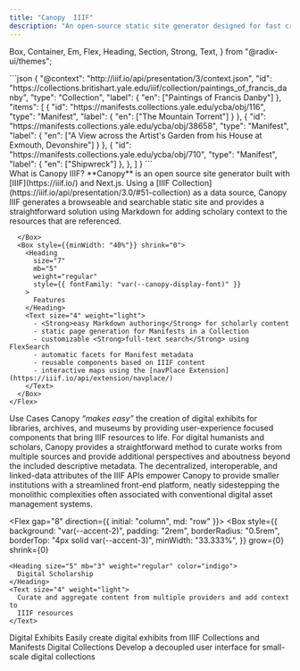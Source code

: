 ```yaml
---
title: "Canopy  IIIF"
description: "An open-source static site generator designed for fast creation, contextualization, and customization of a discovery-focused digital scholarship and collections website using IIIF APIs."
---
```


  Box,
  Container,
  Em,
  Flex,
  Heading,
  Section,
  Strong,
  Text,
} from "@radix-ui/themes";

<Introduction
  heading="Create a static site with a IIIF Collection"
  subHeading="An open-source static site generator designed for fast creation, contextualization, and customization of a discovery-focused digital scholarship and collections website using IIIF APIs."
/>
 
<Splash>
  ```json 
  {
    "@context": "http://iiif.io/api/presentation/3/context.json",
    "id": "https://collections.britishart.yale.edu/iiif/collection/paintings_of_francis_danby",
    "type": "Collection",
    "label": {
      "en": ["Paintings of Francis Danby"]
    },
    "items": [
      {
        "id": "https://manifests.collections.yale.edu/ycba/obj/116",
        "type": "Manifest",
        "label": {
          "en": ["The Mountain Torrent"]
        }
      },
      {
        "id": "https://manifests.collections.yale.edu/ycba/obj/38658",
        "type": "Manifest",
        "label": {
          "en": ["A View across the Artist's Garden from his House at Exmouth, Devonshire"]
        }
      },
      {
        "id": "https://manifests.collections.yale.edu/ycba/obj/710",
        "type": "Manifest",
        "label": {
          "en": ["Shipwreck"]
        },
      },
    ]
  }
```
</Splash>

<Section size="2">
  <Container size="3">
    <Flex gap="9" direction={{ initial: "column", sm: "row"} }>
      <Box style={{minWidth: "40%"}}>
        <Heading size="7" mb="5" weight="regular" style={{ fontFamily: "var(--canopy-display-font)" }}>
          What is Canopy IIIF?
        </Heading>
        <Text size="4" weight="light">
          **Canopy** is an open source site generator built with
          [IIIF](https://iiif.io/) and Next.js. Using a [IIIF
          Collection](https://iiif.io/api/presentation/3.0/#51-collection) as a data
          source, Canopy IIIF generates a browseable and searchable static site and
          provides a straightforward solution using Markdown for adding scholary context
          to the resources that are referenced.
        </Text>

      </Box>
      <Box style={{minWidth: "40%"}} shrink="0">
        <Heading
          size="7"
          mb="5"
          weight="regular"
          style={{ fontFamily: "var(--canopy-display-font)" }}
        >
          Features
        </Heading>
        <Text size="4" weight="light">
          - <Strong>easy Markdown authoring</Strong> for scholarly content
          - static page generation for Manifests in a Collection
          - customizable <Strong>full-text search</Strong> using FlexSearch
          - automatic facets for Manifest metadata
          - reusable components based on IIIF content
          - interactive maps using the [navPlace Extension](https://iiif.io/api/extension/navplace/)
        </Text>
      </Box>
    </Flex>

  </Container>
</Section>

<Section size="3"> 
  <Container size="3">
    <Heading size="7" mb="5" weight="regular" style={{ fontFamily: "var(--canopy-display-font)" }}>
      Use Cases
    </Heading>
    <Text size="4" weight="light">
      Canopy <Em>“makes easy”</Em> the creation of digital exhibits for libraries, archives, and museums by providing user-experience focused components that bring IIIF resources to life. For digital humanists and scholars, Canopy provides a straightforward method to curate works from multiple sources and provide additional perspectives and aboutness beyond the included descriptive metadata. The decentralized, interoperable, and linked-data attributes of the IIIF APIs empower Canopy to provide smaller institutions with a streamlined front-end platform, neatly sidestepping the monolithic complexities often associated with conventional digital asset management systems.
    </Text>

  </Container>
</Section>

<Flex gap="8" direction={{ initial: "column", md: "row" }}>
  <Box
    style={{
      background: "var(--accent-2)",
      padding: "2rem",
      borderRadius: "0.5rem",
      borderTop: "4px solid var(--accent-3)",
      minWidth: "33.333%",
    }}
    grow={0}
    shrink={0}
  >
    <Heading size="5" mb="3" weight="regular" color="indigo">
      Digital Scholarship
    </Heading>
    <Text size="4" weight="light">
      Curate and aggregate content from multiple providers and add context to
      IIIF resources
    </Text>
  </Box>
  <Box
    style={{
      background: "var(--accent-2)",
      padding: "2rem",
      borderRadius: "0.5rem",
      borderTop: "4px solid var(--accent-3)",
      minWidth: "33.333%",
    }}
    grow={0}
    shrink={0}
  >
    <Heading size="5" mb="3" weight="regular" color="indigo">
      Digital Exhibits
    </Heading>
    <Text size="4" weight="light">
      Easily create digital exhibits from IIIF Collections and Manifests
    </Text>
  </Box>
  <Box
    style={{
      background: "var(--accent-2)",
      padding: "2rem",
      borderRadius: "0.5rem",
      borderTop: "4px solid var(--accent-3)",
      minWidth: "33.333%",
    }}
  >
    <Heading size="5" mb="3" weight="regular" color="indigo">
      Digital Collections
    </Heading>
    <Text size="4">
      Develop a decoupled user interface for small-scale digital collections
    </Text>
  </Box>
</Flex>
